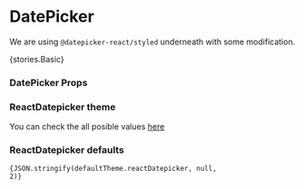 
<Meta title="Core/DatePicker" component={DatePicker} />

# DatePicker

We are using `@datepicker-react/styled` underneath with some modification.

<Story name="Basic">{stories.Basic}</Story>

### DatePicker Props

<Props of={DatePicker} />

### ReactDatepicker theme

You can check the all posible values [here](https://github.com/tresko/react-datepicker#theming)

### ReactDatepicker defaults

<code>{JSON.stringify(defaultTheme.reactDatepicker, null, 2)}</code>
